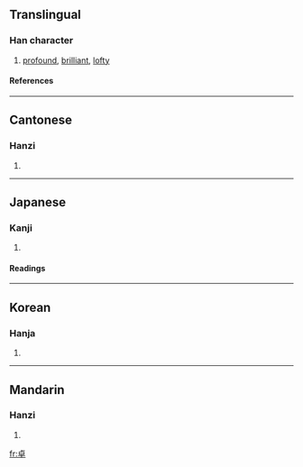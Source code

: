 ==Translingual==
===Han character===
{{Han char|rad=十|as=06|sn=8|four=2140<sub>6</sub>|canj=卜日十 (YAJ)}}
# [[profound]], [[brilliant]], [[lofty]]
====References====
{{Han ref|kx=0156.290|dkj=02741|dj=0356.200|hdz=10061.060|uh=5353|ud=21331|bh=A8F4|bd=43252}}
----
==Cantonese==
===Hanzi===
{{yue-hanzi|jyut=|y=cheuk3}}
# {{defn|Cantonese}}
----
==Japanese==
===Kanji===
{{ja-kanji|grade=|rs=十06}}
# {{defn|Japanese}} 
====Readings====
{{ja-readings|on=[[たく]] (taku)|kun=[[すぐれる]] (sugureru)}}
----
==Korean==
===Hanja===
{{ko-hanja|hangeul=탁|rv=tak|mr=t'ak}}
# {{defn|Korean}}
----
==Mandarin==
===Hanzi===
{{cmn-hanzi|pin=[[chán]] (chan2), [[shàn]] (shan4), [[zhuō]] (zhuo1)|wg=ch'an<sup>2</sup>, shan<sup>4</sup>, cho<sup>1</sup>}}
# {{defn|Mandarin}}

[[fr:卓]]